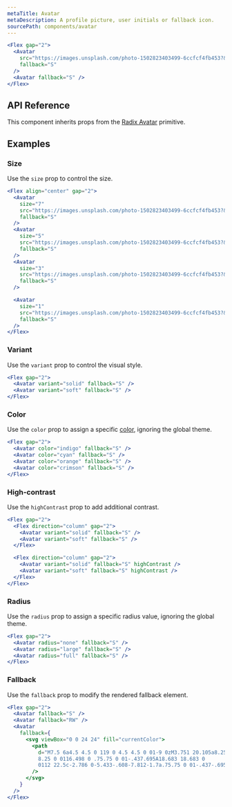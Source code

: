 ```yaml
---
metaTitle: Avatar
metaDescription: A profile picture, user initials or fallback icon.
sourcePath: components/avatar
---
```


```jsx live=true
<Flex gap="2">
  <Avatar
    src="https://images.unsplash.com/photo-1502823403499-6ccfcf4fb453?&w=64&h=64&dpr=2&q=70&crop=focalpoint&fp-x=0.5&fp-y=0.3&fp-z=1&fit=crop"
    fallback="S"
  />
  <Avatar fallback="S" />
</Flex>
```

## API Reference

This component inherits props from the [Radix Avatar](/primitives/docs/components/avatar) primitive.

<ThemesPropsTable name="avatar" />

## Examples

### Size

Use the `size` prop to control the size.

```jsx live=true
<Flex align="center" gap="2">
  <Avatar
    size="7"
    src="https://images.unsplash.com/photo-1502823403499-6ccfcf4fb453?&w=64&h=64&dpr=2&q=70&crop=focalpoint&fp-x=0.5&fp-y=0.3&fp-z=1&fit=crop"
    fallback="S"
  />
  <Avatar
    size="5"
    src="https://images.unsplash.com/photo-1502823403499-6ccfcf4fb453?&w=64&h=64&dpr=2&q=70&crop=focalpoint&fp-x=0.5&fp-y=0.3&fp-z=1&fit=crop"
    fallback="S"
  />
  <Avatar
    size="3"
    src="https://images.unsplash.com/photo-1502823403499-6ccfcf4fb453?&w=64&h=64&dpr=2&q=70&crop=focalpoint&fp-x=0.5&fp-y=0.3&fp-z=1&fit=crop"
    fallback="S"
  />

  <Avatar
    size="1"
    src="https://images.unsplash.com/photo-1502823403499-6ccfcf4fb453?&w=64&h=64&dpr=2&q=70&crop=focalpoint&fp-x=0.5&fp-y=0.3&fp-z=1&fit=crop"
    fallback="S"
  />
</Flex>
```

### Variant

Use the `variant` prop to control the visual style.

```jsx live=true
<Flex gap="2">
  <Avatar variant="solid" fallback="S" />
  <Avatar variant="soft" fallback="S" />
</Flex>
```

### Color

Use the `color` prop to assign a specific [color](/themes/docs/theme/color), ignoring the global theme.

```jsx live=true
<Flex gap="2">
  <Avatar color="indigo" fallback="S" />
  <Avatar color="cyan" fallback="S" />
  <Avatar color="orange" fallback="S" />
  <Avatar color="crimson" fallback="S" />
</Flex>
```

### High-contrast

Use the `highContrast` prop to add additional contrast.

```jsx live=true
<Flex gap="2">
  <Flex direction="column" gap="2">
    <Avatar variant="solid" fallback="S" />
    <Avatar variant="soft" fallback="S" />
  </Flex>

  <Flex direction="column" gap="2">
    <Avatar variant="solid" fallback="S" highContrast />
    <Avatar variant="soft" fallback="S" highContrast />
  </Flex>
</Flex>
```

### Radius

Use the `radius` prop to assign a specific radius value, ignoring the global theme.

```jsx live=true
<Flex gap="2">
  <Avatar radius="none" fallback="S" />
  <Avatar radius="large" fallback="S" />
  <Avatar radius="full" fallback="S" />
</Flex>
```

### Fallback

Use the `fallback` prop to modify the rendered fallback element.

```jsx live=true
<Flex gap="2">
  <Avatar fallback="S" />
  <Avatar fallback="RW" />
  <Avatar
    fallback={
      <svg viewBox="0 0 24 24" fill="currentColor">
        <path
          d="M7.5 6a4.5 4.5 0 119 0 4.5 4.5 0 01-9 0zM3.751 20.105a8.25
          8.25 0 0116.498 0 .75.75 0 01-.437.695A18.683 18.683 0
          0112 22.5c-2.786 0-5.433-.608-7.812-1.7a.75.75 0 01-.437-.695z"
        />
      </svg>
    }
  />
</Flex>
```
